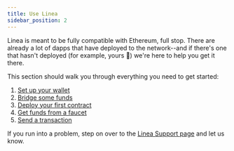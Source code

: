 ```yaml
---
title: Use Linea
sidebar_position: 2
---
```


Linea is meant to be fully compatible with Ethereum, full stop. There are already a lot of dapps that have deployed to the network--and if there's one that hasn't deployed (for example, yours 👀) we're here to help you get it there.

This section should walk you through everything you need to get started:

1. [Set up your wallet](./set-up-your-wallet.md)
2. [Bridge some funds](./bridge-funds.md)
3. [Deploy your first contract](./../developers/quickstart/)
4. [Get funds from a faucet](./fund.md)
5. [Send a transaction](./transfer-funds.md)

If you run into a problem, step on over to the [Linea Support page](https://support.linea.build/hc/en-us) and let us know.
